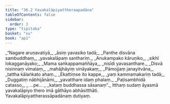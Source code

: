 ```yaml
---
title: "36.2 Yavakalāpiyattheraapadāna"
tableOfContents: false
sidebar:
  order: 3
type: "tipitaka"
basket: "su"
book: "ap1"
---
```



<DynamicBreadcrumb />

<Division number="6" book="ap1">

<Paragraph number="3977" type="verses" book="ap1">
_“Nagare aruṇavatiyā,_  
_āsiṃ yavasiko tadā;_  
_Panthe disvāna sambuddhaṃ,_  
_yavakalāpaṃ santhariṃ._  

</Paragraph>

</Division>
<Division number="7" book="ap1">

<Paragraph number="3978" type="verses" book="ap1">
_Anukampako kāruṇiko,_  
_sikhī lokagganāyako;_  
_Mama saṅkappamaññāya,_  
_nisīdi yavasanthare._  

</Paragraph>

</Division>
<Division number="8" book="ap1">

<Paragraph number="3979" type="verses" book="ap1">
_Disvā nisinnaṃ vimalaṃ,_  
_mahājhāyiṃ vināyakaṃ;_  
_Pāmojjaṃ janayitvāna,_  
_tattha kālaṅkato ahaṃ._  

</Paragraph>

</Division>
<Division number="9" book="ap1">

<Paragraph number="3980" type="verses" book="ap1">
_Ekattiṃse ito kappe,_  
_yaṃ kammamakariṃ tadā;_  
_Duggatiṃ nābhijānāmi,_  
_yavatthare idaṃ phalaṃ._  

</Paragraph>

</Division>
<Division number="10" book="ap1">

<Paragraph number="3981" type="verses" book="ap1">
_Paṭisambhidā catasso,_  
_ …pe… _  
_kataṃ buddhassa sāsanaṃ”._  

</Paragraph>

<Paragraph number="3982" book="ap1">
Itthaṃ sudaṃ āyasmā yavakalāpiyo thero imā gāthāyo abhāsitthāti.

</Paragraph>
</Division>

<Paragraph number="3983" type="center" book="ap1">
Yavakalāpiyattherassāpadānaṃ dutiyaṃ.
</Paragraph>
